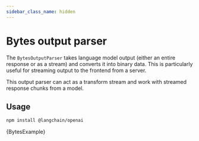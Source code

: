 ```yaml
---
sidebar_class_name: hidden
---
```


# Bytes output parser

The `BytesOutputParser` takes language model output (either an entire response or as a stream) and converts
it into binary data. This is particularly useful for streaming output to the frontend from a server.

This output parser can act as a transform stream and work with streamed response chunks from a model.

## Usage



<IntegrationInstallTooltip></IntegrationInstallTooltip>

```bash npm2yarn
npm install @langchain/openai
```

<CodeBlock language="typescript">{BytesExample}</CodeBlock>
